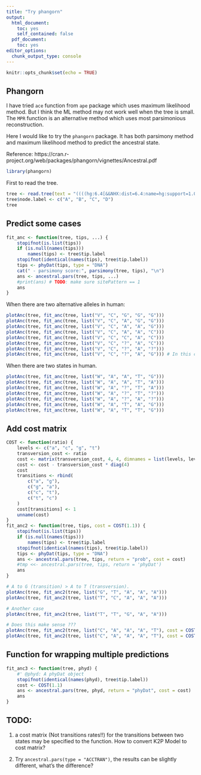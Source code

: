 ```yaml
---
title: "Try phangorn"
output:
  html_document:
    toc: yes
    self_contained: false
  pdf_document:
    toc: yes
editor_options:
  chunk_output_type: console
---
```


```r
knitr::opts_chunk$set(echo = TRUE)
```


## Phangorn

I have tried `ace` function from `ape` package which uses maximum likelihood method.
But I think the ML method may not work well when the tree is small.
The `MPR` function is an alternative method which uses most parsimonious reconstruction.

Here I would like to try the `phangorn` package. It has both parsimony method and maximum
likelihood method to predict the ancestral state.

Reference: https://cran.r-project.org/web/packages/phangorn/vignettes/Ancestral.pdf

```r
library(phangorn)
```


First to read the tree.

```r
tree <- read.tree(text = "((((hg:6.4[&&NHX:dist=6.4:name=hg:support=1.0],panTro:6.4[&&NHX:dist=6.4:name=panTro:support=1.0])1:2.21[&&NHX:dist=2.21:name=:support=1.0],gorGor:8.61[&&NHX:dist=8.61:name=gorGor:support=1.0])1:6.59[&&NHX:dist=6.59:name=:support=1.0],ponAbe:15.2[&&NHX:dist=15.2:name=ponAbe:support=1.0])1:12.9[&&NHX:dist=12.9:name=:support=1.0],rheMac:28.1[&&NHX:dist=28.1:name=rheMac:support=1.0]);")
tree$node.label <- c("A", "B", "C", "D")
tree
```

## Predict some cases

```r
fit_anc <- function(tree, tips, ...) {
    stopifnot(is.list(tips))
    if (is.null(names(tips)))
        names(tips) <- tree$tip.label
    stopifnot(identical(names(tips), tree$tip.label))
    tips <- phyDat(tips, type = "DNA")
    cat(" - parsimony score:", parsimony(tree, tips), "\n")
    ans <- ancestral.pars(tree, tips, ...)
    #print(ans) # TODO: make sure sitePattern == 1
    ans
}
```

When there are two alternative alleles in human:

```r
plotAnc(tree, fit_anc(tree, list("V", "C", "G", "G", "G")))
plotAnc(tree, fit_anc(tree, list("V", "C", "A", "G", "G")))
plotAnc(tree, fit_anc(tree, list("V", "C", "A", "A", "G")))
plotAnc(tree, fit_anc(tree, list("V", "C", "A", "A", "C")))
plotAnc(tree, fit_anc(tree, list("V", "C", "C", "A", "C")))
plotAnc(tree, fit_anc(tree, list("V", "C", "?", "A", "C")))
plotAnc(tree, fit_anc(tree, list("V", "C", "?", "A", "?")))
plotAnc(tree, fit_anc(tree, list("V", "C", "?", "A", "G"))) # In this case, we know nothing..
```

When there are two states in human.

```r
plotAnc(tree, fit_anc(tree, list("W", "A", "A", "T", "G")))
plotAnc(tree, fit_anc(tree, list("W", "A", "A", "T", "A")))
plotAnc(tree, fit_anc(tree, list("W", "A", "?", "T", "A")))
plotAnc(tree, fit_anc(tree, list("W", "A", "?", "T", "?")))
plotAnc(tree, fit_anc(tree, list("W", "A", "?", "A", "?")))
plotAnc(tree, fit_anc(tree, list("W", "A", "T", "A", "G")))
plotAnc(tree, fit_anc(tree, list("W", "A", "T", "T", "G")))
```

## Add cost matrix

```r
COST <- function(ratio) {
    levels <- c("a", "c", "g", "t")
    transversion_cost <- ratio
    cost <- matrix(transversion_cost, 4, 4, dimnames = list(levels, levels))
    cost <- cost - transversion_cost * diag(4)
    cost
    transitions <- rbind(
        c("a", "g"),
        c("g", "a"),
        c("c", "t"),
        c("t", "c")
    )
    cost[transitions] <- 1
    unname(cost)
}
fit_anc2 <- function(tree, tips, cost = COST(1.1)) {
    stopifnot(is.list(tips))
    if (is.null(names(tips)))
        names(tips) <- tree$tip.label
    stopifnot(identical(names(tips), tree$tip.label))
    tips <- phyDat(tips, type = "DNA")
    ans <- ancestral.pars(tree, tips, return = "prob", cost = cost)
    #tmp <<- ancestral.pars(tree, tips, return = 'phyDat')
    ans
}
```

```r
# A to G (transition) > A to T (transversion).
plotAnc(tree, fit_anc2(tree, list("G", "T", "A", "A", "A")))
plotAnc(tree, fit_anc2(tree, list("T", "C", "A", "A", "A")))

# Another case
plotAnc(tree, fit_anc2(tree, list("T", "T", "G", "A", "A")))

# Does this make sense ???
plotAnc(tree, fit_anc2(tree, list("C", "A", "A", "A", "T"), cost = COST(9)))
plotAnc(tree, fit_anc2(tree, list("C", "A", "A", "A", "T"), cost = COST(1.1)))
```

## Function for wrapping multiple predictions

```r
fit_anc3 <- function(tree, phyd) {
    #' @phyd: A phyDat object
    stopifnot(identical(names(phyd), tree$tip.label))
    cost <- COST(1.1)
    ans <- ancestral.pars(tree, phyd, return = "phyDat", cost = cost)
    ans
}
```


## TODO:

1. a cost matrix (Not transitions rates!!) for the transitions between two states
    may be specified to the function. How to convert K2P Model to cost matrix?

2. Try `ancestral.pars(type = "ACCTRAN")`, the results can be slightly different, what's
    the difference?

